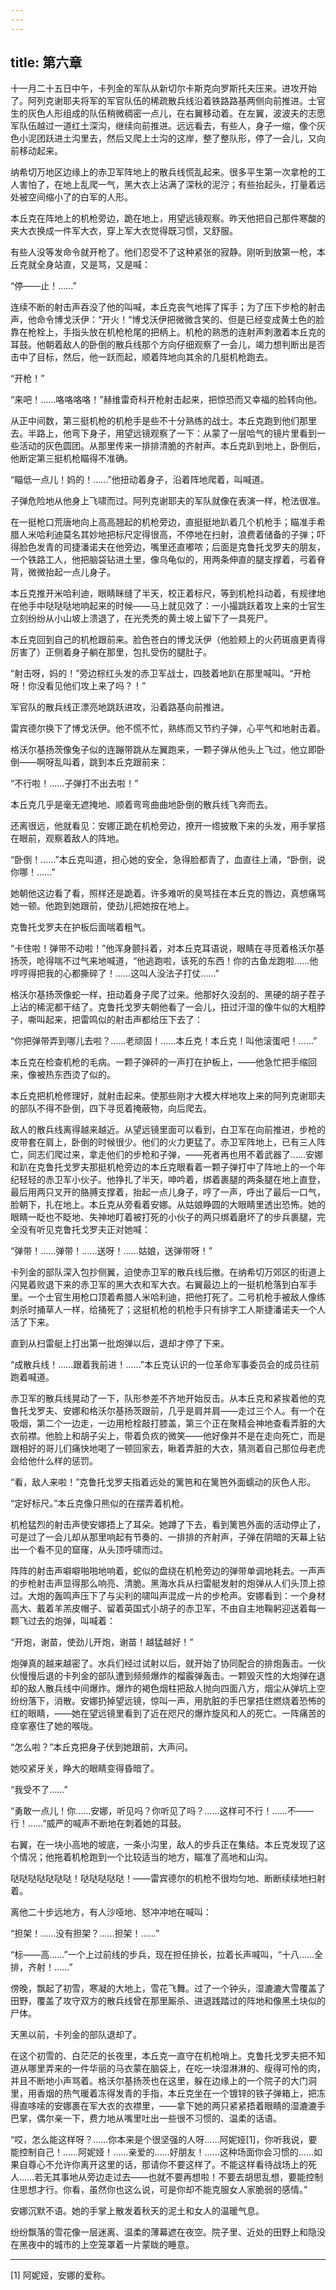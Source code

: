 ```yaml
---
---
---
```

title: 第六章
---




十一月二十五日中午，卡列金的军队从新切尔卡斯克向罗斯托夫压来。进攻开始了。阿列克谢耶夫将军的军官队伍的稀疏散兵线沿着铁路路基两侧向前推进。士官生的灰色人形组成的队伍稍微稠密一点儿，在右翼移动着。在左翼，波波夫的志愿军队伍越过一道红土深沟，继续向前推进。远远看去，有些人，身子一缩，像个灰色小泥团跃进土沟里去，然后又爬上土沟的这岸，整了整队形，停了一会儿，又向前移动起来。

纳希切万地区边缘上的赤卫军阵地上的散兵线慌乱起来。很多平生第一次拿枪的工人害怕了，在地上乱爬一气，黑大衣上沾满了深秋的泥泞；有些抬起头，打量着远处被空间缩小了的白军的人形。

本丘克在阵地上的机枪旁边，跪在地上，用望远镜观察。昨天他把自己那件寒酸的夹大衣换成一件军大衣，穿上军大衣觉得既习惯，又舒服。

有些人没等发命令就开枪了。他们忍受不了这种紧张的寂静。刚听到放第一枪，本丘克就全身站直，又是骂，又是喊：

“停——止！……”

连续不断的射击声吞没了他的叫喊，本丘克丧气地挥了挥手；为了压下步枪的射击声，他命令博戈沃伊：“开火！”博戈沃伊把微微含笑的、但是已经变成黄土色的脸靠在枪栓上，手指头放在机枪枪尾的把柄上。机枪的熟悉的连射声刺激着本丘克的耳鼓。他朝着敌人的卧倒的散兵线那个方向仔细观察了一会儿，竭力想判断出是否击中了目标，然后，他一跃而起，顺着阵地向其余的几挺机枪跑去。

“开枪！”

“来吧！……咯咯咯咯！”赫维雷奇科开枪射击起来，把惊恐而又幸福的脸转向他。

从正中间数，第三挺机枪的机枪手是些不十分熟练的战士。本丘克跑到他们那里去。半路上，他弯下身子，用望远镜观察了一下：从蒙了一层哈气的镜片里看到一些活动的灰色圆团。从那里传来一排排清脆的齐射声。本丘克趴到地上，卧倒后，他断定第三挺机枪瞄得不准确。

“瞄低一点儿！妈的！……”他扭动着身子，沿着阵地爬着，叫喊道。

子弹危险地从他身上飞啸而过。阿列克谢耶夫的军队就像在表演一样，枪法很准。

在一挺枪口荒唐地向上高高翘起的机枪旁边，直挺挺地趴着几个机枪手；瞄准手希腊人米哈利迪莫名其妙地把标尺定得很高，不停地在扫射，浪费着储备的子弹；吓得脸色发青的司捷潘诺夫在他旁边，嘴里还直嘟哝；后面是克鲁托戈罗夫的朋友，一个铁路工人，他把脑袋钻进土里，像乌龟似的，用两条伸直的腿支撑着，弓着脊背，微微抬起一点儿身子。

本丘克推开米哈利迪，眼睛眯缝了半天，校正着标尺，等到机枪抖动着，有规律地在他手中哒哒哒地响起来的时候——马上就见效了：一小撮跳跃着攻上来的士官生立刻纷纷从小山坡上溃退了，在光秃秃的黄土坡上留下了一具死尸。

本丘克回到自己的机枪跟前来。脸色苍白的博戈沃伊（他脸颊上的火药斑痕更青得厉害了）正侧着身子躺在那里，包扎受伤的腿肚子。

“射击呀，妈的！”旁边棕红头发的赤卫军战士，四肢着地趴在那里喊叫。“开枪呀！你没看见他们攻上来了吗？！”

军官队的散兵线正漂亮地跳跃进攻，沿着路基向前推进。

雷宾德尔换下了博戈沃伊。他不慌不忙，熟练而又节约子弹，心平气和地射击着。

格沃尔基扬茨像兔子似的连蹦带跳从左翼跑来，一颗子弹从他头上飞过，他立即卧倒——啊呀乱叫着，跳到本丘克跟前来：

“不行啦！……子弹打不出去啦！”

本丘克几乎是毫无遮掩地、顺着弯弯曲曲地卧倒的散兵线飞奔而去。

还离很远，他就看见：安娜正跪在机枪旁边，撩开一绺披散下来的头发，用手掌搭在眼前，观察着敌人的阵地。

“卧倒！……”本丘克叫道，担心她的安全，急得脸都青了，血直往上涌，“卧倒，说你哪！……”

她朝他这边看了看，照样还是跪着。许多难听的臭骂挂在本丘克的唇边，真想痛骂她一顿。他跑到她跟前，使劲儿把她按在地上。

克鲁托戈罗夫在护板后面喘着粗气。

“卡住啦！弹带不动啦！”他浑身颤抖着，对本丘克耳语说，眼睛在寻觅着格沃尔基扬茨，呛得喘不过气来地喊道，“他逃跑啦，该死的东西！你的古鱼龙跑啦……他哼哼得把我的心都撕碎了！……这叫人没法子打仗……”

格沃尔基扬茨像蛇一样，扭动着身子爬了过来。他那好久没刮的、黑硬的胡子茬子上沾的稀泥都干结了。克鲁托戈罗夫朝他看了一会儿，扭过汗湿的像牛似的大粗脖子，嘶叫起来，把雷鸣似的射击声都给压下去了：

“你把弹带弄到哪儿去啦？……老顽固！……本丘克！本丘克！叫他滚蛋吧！……”

本丘克在检查机枪的毛病。一颗子弹砰的一声打在护板上，——他急忙把手缩回来，像被热东西烫了似的。

本丘克把机枪修理好，就射击起来。使那些刚才大模大样地攻上来的阿列克谢耶夫的部队不得不卧倒，四下寻觅着掩蔽物，向后爬去。

敌人的散兵线离得越来越近。从望远镜里面可以看到，白卫军在向前推进，步枪的皮带套在肩上，卧倒的时候很少。他们的火力更猛了。赤卫军阵地上，已有三人阵亡，同志们爬过来，拿走他们的步枪和子弹，——死者再也用不着武器了……安娜和趴在克鲁托戈罗夫那挺机枪旁边的本丘克眼看着一颗子弹打中了阵地上的一个年纪轻轻的赤卫军小伙子。他挣扎了半天，呻吟着，绑着裹腿的两条腿在地上直登，最后用两只叉开的胳膊支撑着，抬起一点儿身子，哼了一声，呼出了最后一口气，脸朝下，扎在地上。本丘克从旁看着安娜。从姑娘睁圆的大眼睛里透出恐怖。她的眼睛一眨也不眨地、失神地盯着被打死的小伙子的两只绑着磨坏了的步兵裹腿，完全没有听见克鲁托戈罗夫正对她喊：

“弹带！……弹带！……送呀！……姑娘，送弹带呀！”

卡列金的部队深入包抄侧翼，迫使赤卫军的散兵线后撤。在纳希切万郊区的街道上闪晃着败退下来的赤卫军的黑大衣和军大衣。右翼最边上的一挺机枪落到白军手里。一个士官生用枪口顶着希腊人米哈利迪，把他打死了。二号机枪手被敌人像练刺杀时捅草人一样，给捅死了；这挺机枪的机枪手只有排字工人斯捷潘诺夫一个人活了下来。

直到从扫雷艇上打出第一批炮弹以后，退却才停了下来。

“成散兵线！……跟着我前进！……”本丘克认识的一位革命军事委员会的成员往前跑着喊道。

赤卫军的散兵线晃动了一下，队形参差不齐地开始反击。从本丘克和紧挨着他的克鲁托戈罗夫、安娜和格沃尔基扬茨跟前，几乎是肩并肩——走过三个人。有一个在吸烟，第二个一边走，一边用枪栓敲打膝盖，第三个正在聚精会神地查看弄脏的大衣前襟。他脸上和胡子尖上，带着负疚的微笑——他好像并不是在走向死亡，而是跟相好的哥儿们痛快地喝了一顿回家去，瞅着弄脏的大衣，猜测着自己那位母老虎会给他什么样的惩罚。

“看，敌人来啦！”克鲁托戈罗夫指着远处的篱笆和在篱笆外面蠕动的灰色人形。

“定好标尺。”本丘克像只熊似的在摆弄着机枪。

机枪猛烈的射击声使安娜捂上了耳朵。她蹲了下去，看到篱笆外面的活动停止了，可是过了一会儿却从那里响起有节奏的、一排排的齐射声，子弹在阴暗的天幕上钻出一个看不见的窟窿，从头顶呼啸而过。

阵阵的射击声噼噼啪啪地响着，蛇似的盘绕在机枪旁边的弹带单调地耗去。一声声的步枪射击声显得那么响亮、清脆。黑海水兵从扫雷艇发射的炮弹从人们头顶上掠过。大炮的轰鸣声压下了与尖利的啸叫声混成一片的步枪声。安娜看到：一个身材高大、戴着羊羔皮帽子、留着英国式小胡子的赤卫军，不由自主地鞠躬迎送着每一颗飞过去的炮弹，叫喊着：

“开炮，谢苗，使劲儿开炮，谢苗！越猛越好！”

炮弹真的越来越密了。水兵们经过试射以后，就开始了协同配合的排炮轰击。一伙伙慢慢后退的卡列金的部队遭到频频爆炸的榴霰弹轰击。一颗毁灭性的大炮弹在退却的敌人散兵线中间爆炸。爆炸的褐色烟柱把敌人抛向四面八方，烟尘从弹坑上空纷纷落下，消散。安娜扔掉望远镜，惊叫一声，用肮脏的手巴掌捂住燃烧着恐怖的红的眼睛，——她在望远镜里看到了近在咫尺的爆炸旋风和人的死亡。一阵痛苦的痉挛塞住了她的喉咙。

“怎么啦？”本丘克把身子伏到她跟前，大声问。

她咬紧牙关，睁大的眼睛变得昏暗了。

“我受不了……”

“勇敢一点儿！你……安娜，听见吗？你听见了吗？……这样可不行！……不——行！……”威严的喊声不断地在刺着她的耳鼓。

右翼，在一块小高地的坡底，一条小沟里，敌人的步兵正在集结。本丘克发现了这个情况；他拖着机枪跑到一个比较适当的地方，瞄准了高地和山沟。

哒哒哒哒哒哒哒！哒哒哒哒哒！——雷宾德尔的机枪不很均匀地、断断续续地扫射着。

离他二十步远地方，有人沙哑地、怒冲冲地在喊叫：

“担架！……没有担架？……担架！……”

“标——高……”一个上过前线的步兵，现在担任排长，拉着长声喊叫，“十八……全排，齐射！……”

傍晚，飘起了初雪，寒凝的大地上，雪花飞舞。过了一个钟头，湿漉漉大雪覆盖了田野，覆盖了攻守双方的散兵线曾在那里厮杀、进退践踏过的阵地和像黑土块似的尸体。

天黑以前，卡列金的部队退却了。

在这个初雪的、白茫茫的长夜里，本丘克一直守在机枪哨上。克鲁托戈罗夫把不知道从哪里弄来的一件华丽的马衣蒙在脑袋上，在吃一块湿淋淋的、瘦得可怜的肉，并且不断地小声骂着。格沃尔基扬茨也在这里，躲在边缘上的一个院子的大门洞里，用香烟的热气暖着冻得发青的手指，本丘克坐在一个镀锌的铁子弹箱上，把冻得直哆嗦的安娜裹在军大衣的衣襟里，——拿下她的两只紧紧捂着眼睛的湿漉漉手巴掌，偶尔亲一下，费力地从嘴里吐出一些很不习惯的、温柔的话语。

“哎，怎么能这样呀？……你本来是个很坚强的人呀……阿妮娅[1]，你听我说，要能控制自己！……阿妮娅！……亲爱的……好朋友！……这种场面你会习惯的……如果自尊心不允许你离开这里的话，那请你不要这样了。不能这样看待战场上的死人……若无其事地从旁边走过去——也就不要再想啦！不要去胡思乱想，要能控制住思想才行。你看，虽然你也这么说，可是你却不能克服女人家脆弱的感情。”

安娜沉默不语。她的手掌上散发着秋天的泥土和女人的温暖气息。

纷纷飘落的雪花像一层迷离、温柔的薄幕遮在夜空。院子里、近处的田野上和隐没在黑夜中的城市的上空笼罩着一片蒙眬的睡意。



* * *



[1] 阿妮娅，安娜的爱称。